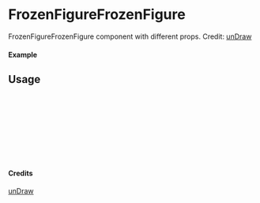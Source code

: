 
<Meta of={FrozenFigureFrozenFigure} title="unDraw/FrozenFigureFrozenFigure" />

# FrozenFigureFrozenFigure

FrozenFigureFrozenFigure component with different props.
Credit: [unDraw](https://undraw.co/illustrations)

#### Example

<Canvas of={FrozenFigureFrozenFigure.Primary} />

## Usage

```ts
import { FrozenFigureFrozenFigure } from "yadl-ui";

const Example = () => {
  return (
      <FrozenFigureFrozenFigure />
  );
};

export default Example;
```

#### Credits
[unDraw](https://undraw.co/illustrations)
